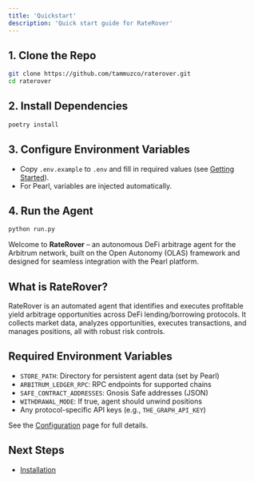```yaml
---
title: 'Quickstart'
description: 'Quick start guide for RateRover'
---
```


## 1. Clone the Repo
```sh
git clone https://github.com/tammuzco/raterover.git
cd raterover
```

## 2. Install Dependencies
```sh
poetry install
```

## 3. Configure Environment Variables
- Copy `.env.example` to `.env` and fill in required values (see [Getting Started](./getting-started)).
- For Pearl, variables are injected automatically.

## 4. Run the Agent
```sh
python run.py
```

Welcome to **RateRover** – an autonomous DeFi arbitrage agent for the Arbitrum network, built on the Open Autonomy (OLAS) framework and designed for seamless integration with the Pearl platform.

## What is RateRover?
RateRover is an automated agent that identifies and executes profitable yield arbitrage opportunities across DeFi lending/borrowing protocols. It collects market data, analyzes opportunities, executes transactions, and manages positions, all with robust risk controls.

## Required Environment Variables
- `STORE_PATH`: Directory for persistent agent data (set by Pearl)
- `ARBITRUM_LEDGER_RPC`: RPC endpoints for supported chains
- `SAFE_CONTRACT_ADDRESSES`: Gnosis Safe addresses (JSON)
- `WITHDRAWAL_MODE`: If true, agent should unwind positions
- Any protocol-specific API keys (e.g., `THE_GRAPH_API_KEY`)

See the [Configuration](./core-concepts/architecture) page for full details.

## Next Steps
- [Installation](./installation)
